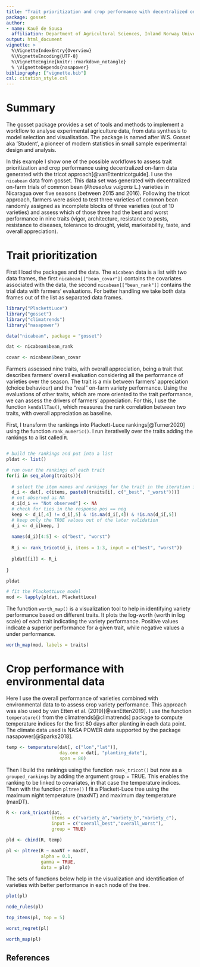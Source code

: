 ```yaml
---
title: "Trait prioritization and crop performance with decentralized on-farm trial data"
package: gosset
author:
- name: Kauê de Sousa
  affiliation: Department of Agricultural Sciences, Inland Norway University, Hamar, Norway </br> Systems Tranformation, Bioversity International, Montpellier, France 
output: html_document
vignette: >
  %\VignetteIndexEntry{Overview}
  %\VignetteEncoding{UTF-8}
  %\VignetteEngine{knitr::rmarkdown_notangle}
  % \VignetteDepends{nasapower}
bibliography: ["vignette.bib"]
csl: citation_style.csl
---
```


# Summary

The gosset package provides a set of tools and methods to implement a workflow to analyse experimental agriculture data, from data synthesis to model selection and visualisation. The package is named after W.S. Gosset aka ‘Student’, a pioneer of modern statistics in small sample experimental design and analysis.

In this example I show one of the possible workflows to assess trait prioritization and crop performance using decentralized on-farm data generated with the tricot approach[@vanEttentricotguide]. I use the `nicabean` data from gosset. This data set was generated with decentralized on-farm trials of common bean (*Phaseolus vulgaris* L.) varieties in Nicaragua over five seasons (between 2015 and 2016). Following the tricot approach, farmers were asked to test three varieties of common bean randomly assigned as incomplete blocks of three varieties (out of 10 varieties) and assess which of those three had the best and worst performance in nine traits (vigor, architecture, resistance to pests, resistance to diseases, tolerance to drought, yield, marketability, taste, and overall appreciation).

# Trait prioritization 

First I load the packages and the data. The `nicabean` data is a list with two data frames, the first `nicabean[["bean_covar"]]` contains the covariates associated with the data, the second `nicabean[["bean_rank"]]` contains the trial data with farmers' evaluations. For better handling we take both data frames out of the list as separated data frames.

```r
library("PlackettLuce")
library("gosset")
library("climatrends")
library("nasapower")

data("nicabean", package = "gosset")

dat <- nicabean$bean_rank

covar <- nicabean$bean_covar

```

Farmers assessed nine traits, with overall appreciation, being a trait that describes farmers' overall evaluation considering all the performance of varieties over the season. The trait is a mix between farmers' appreciation (choice behaviour) and the "real" on-farm variety performance. Using the evaluations of other traits, which are more oriented to the trait performance, we can assess the drivers of farmers' appreciation. For this, I use the function `kendallTau()`, which measures the rank correlation between two traits, with overall appreciation as baseline. 

First, I transform the rankings into Plackett-Luce rankings[@Turner2020] using the function `rank_numeric()`. I run iterativelly over the traits adding the rankings to a list called `R`.

```r

```



```r
# build the rankings and put into a list
pldat <- list()

# run over the rankings of each trait
for(i in seq_along(traits)){
  
  # select the item names and rankings for the trait in the iteration i
  d_i <- dat[, c(items, paste0(traits[i], c("_best", "_worst")))]
  # not observed as NA
  d_i[d_i == "Not observed"] <- NA
  # check for ties in the response pos == neg
  keep <- d_i[,4] != d_i[,5] & !is.na(d_i[,4]) & !is.na(d_i[,5])
  # keep only the TRUE values out of the later validation
  d_i <- d_i[keep, ]
  
  names(d_i)[4:5] <- c("best", "worst")
  
  R_i <- rank_tricot(d_i, items = 1:3, input = c("best", "worst"))
  
  pldat[[i]] <- R_i
  
}

pldat

# fit the PlackettLuce model 
mod <- lapply(pldat, PlackettLuce)

```

The function `worth_map()` is a visualization tool to help in identifying variety performance based on different traits. It plots the log-worth (worth in log scale) of each trait indicating the variety performance. Positive values indicate a superior performance for a given trait, while negative values a under performance.

```r
worth_map(mod, labels = traits)
```


# Crop performance with environmental data

Here I use the overall performance of varieties combined with environmental data to to assess crop variety performance. This approach was also used by van Etten et al. (2019)[@vanEtten2019]. I use the function `temperature()` from the climatrends[@climatrends] package to compute temperature indices for the first 80 days after planting in each data point. The climate data used is NASA POWER data supported by the package nasapower[@Sparks2018].

```r
temp <- temperature(dat[, c("lon","lat")], 
                    day.one = dat[, "planting_date"],
                    span = 80)
```

Then I build the rankings using the function `rank_tricot()` but now as a `grouped_rankings` by adding the argument group = TRUE. This enables the ranking to be linked to covariates, in that case the temperature indices. Then with the function `pltree()` I fit a Plackett-Luce tree using the maximum night temperature (maxNT) and maximum day temperature (maxDT).

```r
R <- rank_tricot(dat, 
                 items = c("variety_a","variety_b","variety_c"), 
                 input = c("overall_best","overall_worst"),
                 group = TRUE)

pld <- cbind(R, temp)

pl <- pltree(R ~ maxNT + maxDT, 
             alpha = 0.1,
             gamma = TRUE,
             data = pld)
```

The sets of functions below help in the visualization and identification of varieties with better performance in each node of the tree. 

```r
plot(pl)

node_rules(pl)

top_items(pl, top = 5)

worst_regret(pl)

worth_map(pl)
```

## References

